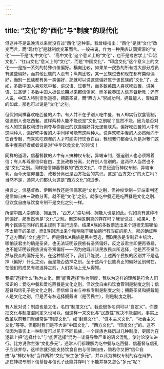```yaml
---
---
---
```

title: “文化”的“西化”与“制度”的现代化
---



但这并不是说晚清以来就没有过“西化”这种事。我曾经指出：“西化”是就“文化”改变而言，而“现代化”是就制度变革而言。一般来说，作为一种民族认同资源的“文化”——不是“初中文化”、“高中文化”这个意义上的“文化”，也不是考古学上“仰韶文化”、“红山文化”意义上的“文化”，而是“中国文化”、“印度文化”这个意义上的文化——是指一系列的特殊价值偏好。横向比较，如果某一民族的所有或大部分成员有这些偏好，而其他民族的人没有；纵向比较，某一民族过去和现在都有类似偏好，而别一民族都有另一类偏好，那就可以说这些偏好属于该民族的“文化”了。比如，多数中国人喜欢吃中餐、讲汉语、过春节，而多数英国人喜欢吃西餐、讲英语、过圣诞；多数中国人据说长期以来都信儒家，而多数英国人信基督新教；还有人说，中国人特别崇尚道德，拥戴圣贤，而“西方人”崇尚功利，拥戴能人，假如真的如此，那也可以说是“文化”之别。

但假如同样喜欢吃西餐的人中，有人并不在乎别人吃中餐，有人却实行饮食管制，强迫别人也吃西餐。这样两种人能不能说是“文化”之别呢？显然不能，因为是否对他人的饮食权利进行剥夺与你自己的饮食偏好并无逻辑联系。偏好吃西餐的人中有这两种人，偏好吃中餐的人中同样可能有这两种人。说喜欢吃中餐的人必然倾向于饮食专制，而喜欢吃西餐的人才可能实行饮食自由，我想我们都会认为是对我们这些中餐喜好者或者说是对“中华饮食文化”的诽谤！

同样的道理，信基督教的人中有人搞神权专制，异端审判，强迫别人也必须跟着信；有人却尊重信仰自由，主张政教分离，允许别人信别的。这两种人当然也不是“文化”之别。同样是信仰基督教的“西方文化”，中世纪流行神权专制、异端审判，而今天信仰自由、政教分离已是西方社会的共识。这是“西方文化”的灭亡吗？当然不是，通常人们都认为这是“西方文化”的进步。

换言之，信基督教、伊斯兰教还是信儒家是“文化”之别，但神权专制－异端审判还是信仰自由－政教分离，就不是“文化”之别，就像吃中餐还是吃西餐是文化之别、但饮食自由与饮食专制不是文化之别一样。

所谓中国人崇道德、拥圣贤，“西方人”崇功利、拥能人也是如此。假如真有这种不同偏好，那当然也是“文化”之别。但这种区别真的存在吗？我曾说过：如果A、B两个民族在同样的民主规则下进行选举，结果A族的多数票选出来个道德无瑕哪怕不太能干的圣贤，而B族则选出来个精明强干哪怕德行有瑕疵的能人，那的确证明了这方面的“文化差异”。但是假如A民族是民主竞选，而B民族是专制君主统治，哪怕该君主的确是圣贤，也无法证明该民族有圣贤偏好，反之该君主即便再昏暴，也不能证明该民族没有圣贤偏好——因为他既非该民族民众所选择，他是否圣贤当然与民众的偏好无关。在这种情况下，我们只能说，上述两个民族的区别并不是选择（偏好）什么之别，而是能否选择之别。至于这两个民族真正的偏好区别何在，在他们的成员有权选择之前，人们实际上无从得知。

我把“选择什么”称为文化，而“能否选择”称为制度，我以为这样的理解是符合人们常识的：爱吃中餐和爱吃西餐是文化之别，但饮食自由和饮食管制是制度之别；信基督和信孔子是文化之别，但信仰自由与神权专制是制度之别；拥戴圣贤和拥戴能人是文化之别，但是否有权选择拥戴者（是否民主），则是制度之别。

有人反对说：制度也是文化，名曰“制度文化”。我说很多名词可以“自定义”。你要把文化与制度混同定义也可以，但这样一来文化与“民族性”就决不能混同。事实上改革以前我们就经常讲“制度文化”，如“封建文化”、“资本主义文化”、“社会主义文化”等等。但那时我们是不大讲“中国文化”、“西方文化”、“印度文化”的。这不仅因为事实上一种制度可以见于不同民族，一个民族也经历过几种制度，更因为在逻辑上把“选择什么”与“能否选择”混为一谈将导致严重的语义混乱，使讨论没法进行。比方说你主张“文化多元”，通常人们都理解为吃中餐与吃西餐、信基督与信孔子应该并存，这样你就只能支持饮食自由与信仰自由，倘若你又把“信仰自由”与“神权专制”当作两种“文化”来主张“多元”，并以此为神权专制的存在辩护，那在神权专制下信基督与信孔子还能并存吗？不能并存又怎么“多元”呢？